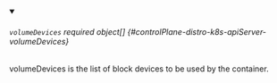 


<details className="config-field" data-expandable="true" open>
<summary>

###### `volumeDevices` <span className="config-field-required" data-required="false">required</span> <span className="config-field-type">object[]</span> <span className="config-field-default"></span> <span className="config-field-enum"></span> {#controlPlane-distro-k8s-apiServer-volumeDevices}

volumeDevices is the list of block devices to be used by the container.

</summary>

<PartialVolumedevicesreference />


</details>
